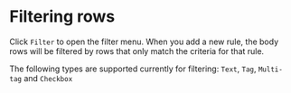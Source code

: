 # Filtering rows

Click `Filter` to open the filter menu. When you add a new rule, the body rows will be filtered by rows that only match the criteria for that rule.

The following types are supported currently for filtering: `Text`, `Tag`, `Multi-tag` and `Checkbox`
